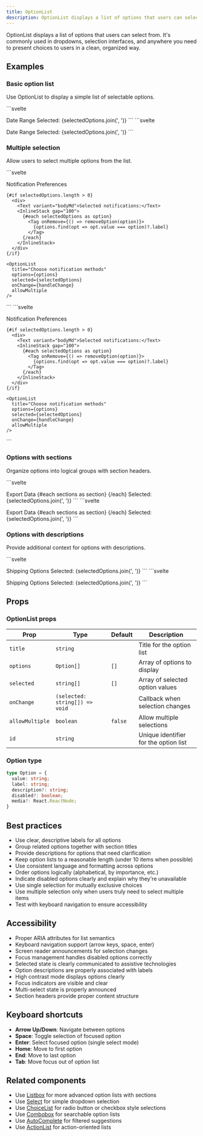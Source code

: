 ```yaml
---
title: OptionList
description: OptionList displays a list of options that users can select from, commonly used in dropdowns and selection interfaces.
---
```



OptionList displays a list of options that users can select from. It's commonly used in dropdowns, selection interfaces, and anywhere you need to present choices to users in a clean, organized way.

## Examples

### Basic option list

Use OptionList to display a simple list of selectable options.

<Tabs>
<TabItem label="Preview">
```svelte
<script>
  import { OptionList, Card, Text, BlockStack } from 'svelte-polaris';
  
  let selectedOptions = ['today'];
  
  const options = [
    { value: 'today', label: 'Today' },
    { value: 'yesterday', label: 'Yesterday' },
    { value: 'last_week', label: 'Last week' },
    { value: 'last_month', label: 'Last month' },
    { value: 'last_year', label: 'Last year' }
  ];
  
  function handleChange(selected) {
    selectedOptions = selected;
  }
</script>

<Card>
  <BlockStack gap="300">
    <Text variant="headingMd">Date Range</Text>
    <OptionList
      title="Select time period"
      options={options}
      selected={selectedOptions}
      onChange={handleChange}
    />
    <Text>Selected: {selectedOptions.join(', ')}</Text>
  </BlockStack>
</Card>
```
</TabItem>
<TabItem label="Code">
```svelte
<script>
  import { OptionList, Card, Text, BlockStack } from 'svelte-polaris';
  
  let selectedOptions = ['today'];
  
  const options = [
    { value: 'today', label: 'Today' },
    { value: 'yesterday', label: 'Yesterday' },
    { value: 'last_week', label: 'Last week' },
    { value: 'last_month', label: 'Last month' },
    { value: 'last_year', label: 'Last year' }
  ];
  
  function handleChange(selected) {
    selectedOptions = selected;
  }
</script>

<Card>
  <BlockStack gap="300">
    <Text variant="headingMd">Date Range</Text>
    <OptionList
      title="Select time period"
      options={options}
      selected={selectedOptions}
      onChange={handleChange}
    />
    <Text>Selected: {selectedOptions.join(', ')}</Text>
  </BlockStack>
</Card>
```
</TabItem>
</Tabs>

### Multiple selection

Allow users to select multiple options from the list.

<Tabs>
<TabItem label="Preview">
```svelte
<script>
  import { OptionList, Card, Text, BlockStack, InlineStack, Tag } from 'svelte-polaris';
  
  let selectedOptions = ['email', 'sms'];
  
  const options = [
    { value: 'email', label: 'Email notifications' },
    { value: 'sms', label: 'SMS notifications' },
    { value: 'push', label: 'Push notifications' },
    { value: 'in_app', label: 'In-app notifications' },
    { value: 'browser', label: 'Browser notifications' }
  ];
  
  function handleChange(selected) {
    selectedOptions = selected;
  }
  
  function removeOption(value) {
    selectedOptions = selectedOptions.filter(option => option !== value);
  }
</script>

<Card>
  <BlockStack gap="300">
    <Text variant="headingMd">Notification Preferences</Text>
    
    {#if selectedOptions.length > 0}
      <div>
        <Text variant="bodyMd">Selected notifications:</Text>
        <InlineStack gap="100">
          {#each selectedOptions as option}
            <Tag onRemove={() => removeOption(option)}>
              {options.find(opt => opt.value === option)?.label}
            </Tag>
          {/each}
        </InlineStack>
      </div>
    {/if}
    
    <OptionList
      title="Choose notification methods"
      options={options}
      selected={selectedOptions}
      onChange={handleChange}
      allowMultiple
    />
  </BlockStack>
</Card>
```
</TabItem>
<TabItem label="Code">
```svelte
<script>
  import { OptionList, Card, Text, BlockStack, InlineStack, Tag } from 'svelte-polaris';
  
  let selectedOptions = ['email', 'sms'];
  
  const options = [
    { value: 'email', label: 'Email notifications' },
    { value: 'sms', label: 'SMS notifications' },
    { value: 'push', label: 'Push notifications' },
    { value: 'in_app', label: 'In-app notifications' },
    { value: 'browser', label: 'Browser notifications' }
  ];
  
  function handleChange(selected) {
    selectedOptions = selected;
  }
  
  function removeOption(value) {
    selectedOptions = selectedOptions.filter(option => option !== value);
  }
</script>

<Card>
  <BlockStack gap="300">
    <Text variant="headingMd">Notification Preferences</Text>
    
    {#if selectedOptions.length > 0}
      <div>
        <Text variant="bodyMd">Selected notifications:</Text>
        <InlineStack gap="100">
          {#each selectedOptions as option}
            <Tag onRemove={() => removeOption(option)}>
              {options.find(opt => opt.value === option)?.label}
            </Tag>
          {/each}
        </InlineStack>
      </div>
    {/if}
    
    <OptionList
      title="Choose notification methods"
      options={options}
      selected={selectedOptions}
      onChange={handleChange}
      allowMultiple
    />
  </BlockStack>
</Card>
```
</TabItem>
</Tabs>

### Options with sections

Organize options into logical groups with section headers.

<Tabs>
<TabItem label="Preview">
```svelte
<script>
  import { OptionList, Card, Text, BlockStack } from 'svelte-polaris';
  
  let selectedOptions = ['products'];
  
  const sections = [
    {
      title: 'Content',
      options: [
        { value: 'products', label: 'Products' },
        { value: 'collections', label: 'Collections' },
        { value: 'pages', label: 'Pages' },
        { value: 'blog_posts', label: 'Blog posts' }
      ]
    },
    {
      title: 'Sales',
      options: [
        { value: 'orders', label: 'Orders' },
        { value: 'customers', label: 'Customers' },
        { value: 'discounts', label: 'Discounts' },
        { value: 'gift_cards', label: 'Gift cards' }
      ]
    },
    {
      title: 'Analytics',
      options: [
        { value: 'reports', label: 'Reports' },
        { value: 'live_view', label: 'Live view' },
        { value: 'dashboards', label: 'Dashboards' }
      ]
    }
  ];
  
  function handleChange(selected) {
    selectedOptions = selected;
  }
</script>

<Card>
  <BlockStack gap="300">
    <Text variant="headingMd">Export Data</Text>
    {#each sections as section}
      <OptionList
        title={section.title}
        options={section.options}
        selected={selectedOptions}
        onChange={handleChange}
        allowMultiple
      />
    {/each}
    <Text>Selected: {selectedOptions.join(', ')}</Text>
  </BlockStack>
</Card>
```
</TabItem>
<TabItem label="Code">
```svelte
<script>
  import { OptionList, Card, Text, BlockStack } from 'svelte-polaris';
  
  let selectedOptions = ['products'];
  
  const sections = [
    {
      title: 'Content',
      options: [
        { value: 'products', label: 'Products' },
        { value: 'collections', label: 'Collections' },
        { value: 'pages', label: 'Pages' },
        { value: 'blog_posts', label: 'Blog posts' }
      ]
    },
    {
      title: 'Sales',
      options: [
        { value: 'orders', label: 'Orders' },
        { value: 'customers', label: 'Customers' },
        { value: 'discounts', label: 'Discounts' },
        { value: 'gift_cards', label: 'Gift cards' }
      ]
    },
    {
      title: 'Analytics',
      options: [
        { value: 'reports', label: 'Reports' },
        { value: 'live_view', label: 'Live view' },
        { value: 'dashboards', label: 'Dashboards' }
      ]
    }
  ];
  
  function handleChange(selected) {
    selectedOptions = selected;
  }
</script>

<Card>
  <BlockStack gap="300">
    <Text variant="headingMd">Export Data</Text>
    {#each sections as section}
      <OptionList
        title={section.title}
        options={section.options}
        selected={selectedOptions}
        onChange={handleChange}
        allowMultiple
      />
    {/each}
    <Text>Selected: {selectedOptions.join(', ')}</Text>
  </BlockStack>
</Card>
```
</TabItem>
</Tabs>

### Options with descriptions

Provide additional context for options with descriptions.

<Tabs>
<TabItem label="Preview">
```svelte
<script>
  import { OptionList, Card, Text, BlockStack } from 'svelte-polaris';
  
  let selectedOptions = ['standard'];
  
  const options = [
    { 
      value: 'express', 
      label: 'Express Shipping',
      description: '1-2 business days delivery'
    },
    { 
      value: 'standard', 
      label: 'Standard Shipping',
      description: '3-5 business days delivery'
    },
    { 
      value: 'economy', 
      label: 'Economy Shipping',
      description: '7-10 business days delivery'
    },
    { 
      value: 'pickup', 
      label: 'Store Pickup',
      description: 'Available within 2 hours'
    }
  ];
  
  function handleChange(selected) {
    selectedOptions = selected;
  }
</script>

<Card>
  <BlockStack gap="300">
    <Text variant="headingMd">Shipping Options</Text>
    <OptionList
      title="Choose delivery method"
      options={options}
      selected={selectedOptions}
      onChange={handleChange}
    />
    <Text>Selected: {selectedOptions.join(', ')}</Text>
  </BlockStack>
</Card>
```
</TabItem>
<TabItem label="Code">
```svelte
<script>
  import { OptionList, Card, Text, BlockStack } from 'svelte-polaris';
  
  let selectedOptions = ['standard'];
  
  const options = [
    { 
      value: 'express', 
      label: 'Express Shipping',
      description: '1-2 business days delivery'
    },
    { 
      value: 'standard', 
      label: 'Standard Shipping',
      description: '3-5 business days delivery'
    },
    { 
      value: 'economy', 
      label: 'Economy Shipping',
      description: '7-10 business days delivery'
    },
    { 
      value: 'pickup', 
      label: 'Store Pickup',
      description: 'Available within 2 hours'
    }
  ];
  
  function handleChange(selected) {
    selectedOptions = selected;
  }
</script>

<Card>
  <BlockStack gap="300">
    <Text variant="headingMd">Shipping Options</Text>
    <OptionList
      title="Choose delivery method"
      options={options}
      selected={selectedOptions}
      onChange={handleChange}
    />
    <Text>Selected: {selectedOptions.join(', ')}</Text>
  </BlockStack>
</Card>
```
</TabItem>
</Tabs>

## Props

### OptionList props

| Prop | Type | Default | Description |
|------|------|---------|-------------|
| `title` | `string` | | Title for the option list |
| `options` | `Option[]` | `[]` | Array of options to display |
| `selected` | `string[]` | `[]` | Array of selected option values |
| `onChange` | `(selected: string[]) => void` | | Callback when selection changes |
| `allowMultiple` | `boolean` | `false` | Allow multiple selections |
| `id` | `string` | | Unique identifier for the option list |

### Option type

```typescript
type Option = {
  value: string;
  label: string;
  description?: string;
  disabled?: boolean;
  media?: React.ReactNode;
}
```

## Best practices

- Use clear, descriptive labels for all options
- Group related options together with section titles
- Provide descriptions for options that need clarification
- Keep option lists to a reasonable length (under 10 items when possible)
- Use consistent language and formatting across options
- Order options logically (alphabetical, by importance, etc.)
- Indicate disabled options clearly and explain why they're unavailable
- Use single selection for mutually exclusive choices
- Use multiple selection only when users truly need to select multiple items
- Test with keyboard navigation to ensure accessibility

## Accessibility

- Proper ARIA attributes for list semantics
- Keyboard navigation support (arrow keys, space, enter)
- Screen reader announcements for selection changes
- Focus management handles disabled options correctly
- Selected state is clearly communicated to assistive technologies
- Option descriptions are properly associated with labels
- High contrast mode displays options clearly
- Focus indicators are visible and clear
- Multi-select state is properly announced
- Section headers provide proper content structure

## Keyboard shortcuts

- **Arrow Up/Down**: Navigate between options
- **Space**: Toggle selection of focused option
- **Enter**: Select focused option (single select mode)
- **Home**: Move to first option
- **End**: Move to last option
- **Tab**: Move focus out of option list

## Related components

- Use [Listbox](/getting-started/listbox) for more advanced option lists with sections
- Use [Select](/getting-started/select) for simple dropdown selection
- Use [ChoiceList](/getting-started/choice-list) for radio button or checkbox style selections
- Use [Combobox](/getting-started/combobox) for searchable option lists
- Use [AutoComplete](/getting-started/autocomplete) for filtered suggestions
- Use [ActionList](/getting-started/action-list) for action-oriented lists
